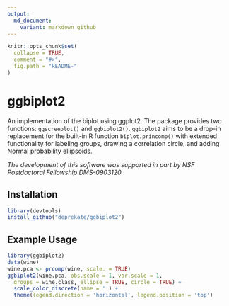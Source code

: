 ```yaml
---
output:
  md_document:
    variant: markdown_github
---
```


<!-- README.md is generated from README.Rmd. Please edit that file -->


```r
knitr::opts_chunk$set(
  collapse = TRUE,
  comment = "#>",
  fig.path = "README-"
)
```

ggbiplot2
========

An implementation of the biplot using ggplot2.  The package provides two functions: `ggscreeplot()` and `ggbiplot2()`.
`ggbiplot2` aims to be a drop-in replacement for the built-in R function `biplot.princomp()` with extended functionality 
for labeling groups, drawing a correlation circle, and adding Normal probability ellipsoids.

*The development of this software was supported in part by NSF Postdoctoral Fellowship DMS-0903120*

Installation
------------

```r
library(devtools)
install_github("deprekate/ggbiplot2")
```

Example Usage
-------------

```r
library(ggbiplot2)
data(wine)
wine.pca <- prcomp(wine, scale. = TRUE)
ggbiplot2(wine.pca, obs.scale = 1, var.scale = 1,
  groups = wine.class, ellipse = TRUE, circle = TRUE) +
  scale_color_discrete(name = '') +
  theme(legend.direction = 'horizontal', legend.position = 'top')
```
